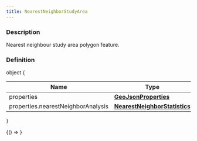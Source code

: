 ```yaml
---
title: NearestNeighborStudyArea
---
```



### Description

Nearest neighbour study area polygon feature.

### Definition

object &#123;

| Name                               | Type                                                                          | Description |
| ---------------------------------- | ----------------------------------------------------------------------------- | ----------- |
| properties                         | **[GeoJsonProperties](https://tools.ietf.org/html/rfc7946#section-3.2)**      |             |
| properties.nearestNeighborAnalysis | **[NearestNeighborStatistics](docs/api/types/NearestNeighborStatistics.mdx)** |             |

&#125;

<!-- Expose turf as global var for experimenting in the browser console -->

<BrowserOnly>{() => <WindowTurfGlobal turf={turf} />}</BrowserOnly>
